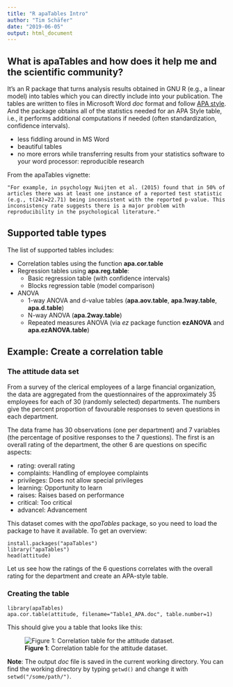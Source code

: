 ```yaml
---
title: "R apaTables Intro"
author: "Tim Schäfer"
date: "2019-06-05"
output: html_document
---
```


## What is apaTables and how does it help me and the scientific community?

It's an R package that turns analysis results obtained in GNU R (e.g., a linear model) into tables which you can directly include into your publication. The tables are written to files in Microsoft Word *doc* format and follow [APA style](http://www.apastyle.org/products/asc-landing-page.aspx). And the package obtains all of the statistics needed for an APA Style table, i.e., it performs additional computations if needed (often standardization, confidence intervals).


* less fiddling around in MS Word
* beautiful tables
* no more errors while transferring results from your statistics software to your word processor: reproducible research


From the apaTables vignette:

    "For example, in psychology Nuijten et al. (2015) found that in 50% of articles there was at least one instance of a reported test statistic (e.g., t(24)=22.71) being inconsistent with the reported p-value. This inconsistency rate suggests there is a major problem with reproducibility in the psychological literature."


## Supported table types

The list of supported tables includes:

* Correlation tables using the function **apa.cor.table**
* Regression tables using **apa.reg.table**:
  * Basic regression table (with confidence intervals)
  * Blocks regression table (model comparison)
* ANOVA
  * 1-way ANOVA and d-value tables (**apa.aov.table**, **apa.1way.table**, **apa.d.table**)
  * N-way ANOVA (**apa.2way.table**)
  * Repeated measures ANOVA (via *ez* package function **ezANOVA** and **apa.ezANOVA.table**)


## Example: Create a correlation table

### The attitude data set


From a survey of the clerical employees of a large financial organization, the data are aggregated from the questionnaires of the approximately 35 employees for each of 30 (randomly selected) departments. The numbers give the percent proportion of favourable responses to seven questions in each department.

The data frame has 30 observations (one per department) and 7 variables (the percentage of positive responses to the 7 questions). The first is an overall rating of the department, the other 6 are questions on specific aspects:

* rating: overall rating
* complaints: Handling of employee complaints
* privileges:	Does not allow special privileges
* learning: Opportunity to learn
* raises: Raises based on performance
* critical: Too critical
* advancel: Advancement

This dataset comes with the *apaTables* package, so you need to load the package to have it available. To get an overview:

    install.packages("apaTables")
    library("apaTables")
    head(attitude)

Let us see how the ratings of the 6 questions correlates with the overall rating for the department and create an APA-style table.

### Creating the table

    library(apaTables)
    apa.cor.table(attitude, filename="Table1_APA.doc", table.number=1)


This should give you a table that looks like this:

![**Figure 1**: Correlation table for the attitude dataset.](output_table.png)

**Note**: The output *doc* file is saved in the current working directory. You can find the working directory by typing `getwd()` and change it with `setwd("/some/path/")`.
